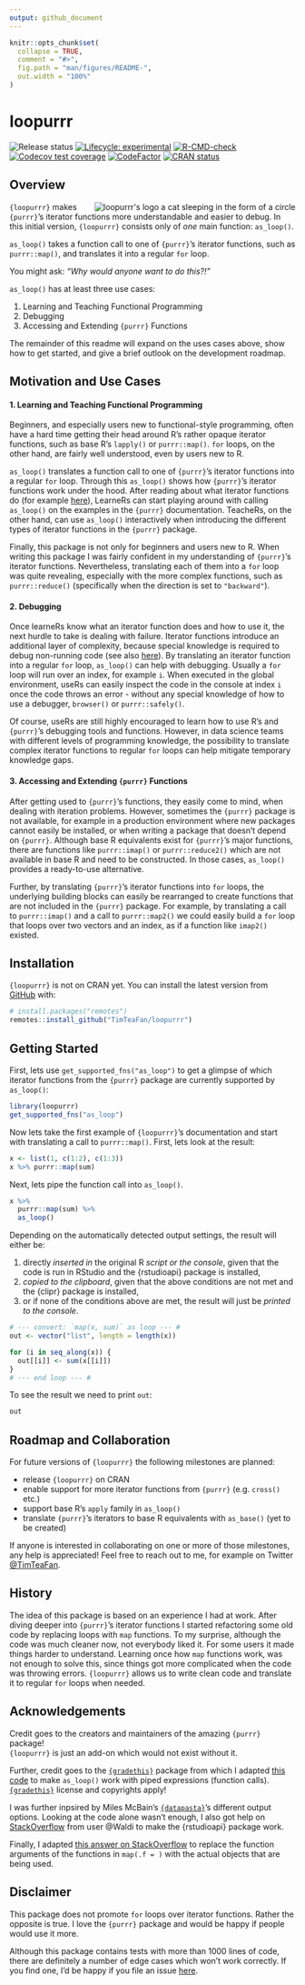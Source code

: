 ```yaml
---
output: github_document
---
```


<!-- README.md is generated from README.Rmd. Please edit that file -->

```r
knitr::opts_chunk$set(
  collapse = TRUE,
  comment = "#>",
  fig.path = "man/figures/README-",
  out.width = "100%"
)
```

# loopurrr

<!-- badges: start -->
![Release status](https://img.shields.io/badge/status-first%20release-yellow)
[![Lifecycle: experimental](https://img.shields.io/badge/lifecycle-experimental-orange.svg)](https://lifecycle.r-lib.org/articles/stages.html#experimental)
[![R-CMD-check](https://github.com/TimTeaFan/loopurrr/workflows/R-CMD-check/badge.svg)](https://github.com/TimTeaFan/loopurrr/actions)
[![Codecov test coverage](https://codecov.io/gh/TimTeaFan/loopurrr/branch/main/graph/badge.svg)](https://codecov.io/gh/TimTeaFan/loopurrr?branch=main)
[![CodeFactor](https://www.codefactor.io/repository/github/timteafan/loopurrr/badge)](https://www.codefactor.io/repository/github/timteafan/loopurrr)
[![CRAN status](https://www.r-pkg.org/badges/version/loopurrr)](https://cran.r-project.org/package=loopurrr)
<!-- badges: end -->

## Overview

<p id="logop"><a id="logo" href="https://raw.githubusercontent.com/TimTeaFan/loopurrr/main/man/figures/logo_big.png"><img src="https://raw.githubusercontent.com/TimTeaFan/loopurrr/main/man/figures/logo.png" alt="loopurrr's logo a cat sleeping in the form of a circle" align="right"></a>
</p>

`{loopurrr}` makes `{purrr}`'s iterator functions more understandable and easier to debug. 
In this initial version, `{loopurrr}` consists only of *one* main function: `as_loop()`.

`as_loop()` takes a function call to one of `{purrr}`'s iterator functions, such as `purrr::map()`, and
translates it into a regular `for` loop.

You might ask: *"Why would anyone want to do this?!"*

`as_loop()` has at least three use cases:

1. Learning and Teaching Functional Programming
1. Debugging
1. Accessing and Extending `{purrr}` Functions

The remainder of this readme will expand on the uses cases above, show how to get started, and give 
a brief outlook on the development roadmap.

## Motivation and Use Cases

#### 1. Learning and Teaching Functional Programming
Beginners, and especially users new to functional-style programming, often have a hard time getting
their head around R's rather opaque iterator functions, such as base R's `lapply()` or `purrr::map()`.
`for` loops, on the other hand, are fairly well understood, even by users new to R. 

`as_loop()` translates a function call to one of `{purrr}`'s iterator functions into a regular `for` loop.
Through this `as_loop()` shows how `{purrr}`'s iterator functions work under the hood. After reading about
what iterator functions do (for example [here](https://r4ds.had.co.nz/iteration.html#the-map-functions)),
LearneRs can start playing around with calling `as_loop()` on the examples in the `{purrr}` documentation.
TeacheRs, on the other hand, can use `as_loop()` interactively when introducing the different types of
iterator functions in the `{purrr}` package.

Finally, this package is not only for beginners and users new to R. When writing this package I was
fairly confident in my understanding of `{purrr}`'s iterator functions. Nevertheless, translating 
each of them into a `for` loop was quite revealing, especially with the more complex functions, such as
`purrr::reduce()` (specifically when the direction is set to `"backward"`).


#### 2. Debugging
Once learneRs know what an iterator function does and how to use it, the next hurdle to take is dealing
with failure. Iterator functions introduce an additional layer of complexity, because special knowledge
is required to debug non-running code (see also [here](https://r4ds.had.co.nz/iteration.html#dealing-with-failure)).
By translating an iterator function into a regular `for` loop, `as_loop()` can help with debugging.
Usually a `for` loop will run over an index, for example `i`. When executed in the global environment,
useRs can easily inspect the code in the console at index `i` once the code throws an error -
without any special knowledge of how to use a debugger, `browser()` or `purrr::safely()`.

Of course, useRs are still highly encouraged to learn how to use R's and `{purrr}`'s debugging tools and 
functions. However, in data science teams with different levels of programming knowledge, the
possibility to translate complex iterator functions to regular `for` loops can help mitigate 
temporary knowledge gaps.


#### 3. Accessing and Extending `{purrr}` Functions
After getting used to `{purrr}`'s functions, they easily come to mind, when dealing with iteration
problems. However, sometimes the `{purrr}` package is not available, for example in a production
environment where new packages cannot easily be installed, or when writing a package that doesn't 
depend on `{purrr}`. Although base R equivalents exist for `{purrr}`'s major functions, there are 
functions like `purrr::imap()` or `purrr::reduce2()` which are not available in base R and need to
be constructed. In those cases, `as_loop()` provides a ready-to-use alternative.

Further, by translating `{purrr}`'s iterator functions into `for` loops, the underlying building blocks
can easily be rearranged to create functions that are not included in the `{purrr}` package. For example,
by translating a call to `purrr::imap()` and a call to `purrr::map2()` we could easily build a `for`
loop that loops over two vectors and an index, as if a function like `imap2()` existed.


## Installation

`{loopurrr}` is not on CRAN yet. You can install the latest version from 
[GitHub](https://github.com/TimTeaFan/loopurrr) with:

```r
# install.packages("remotes")
remotes::install_github("TimTeaFan/loopurrr")
```

## Getting Started

First, lets use `get_supported_fns("as_loop")` to get a glimpse of which iterator functions from the
`{purrr}` package are currently supported by `as_loop()`:

```r
library(loopurrr)
get_supported_fns("as_loop")
```

Now lets take the first example of `{loopurrr}`'s documentation and start with translating a call to 
`purrr::map()`. First, lets look at the result: 

```r
x <- list(1, c(1:2), c(1:3))
x %>% purrr::map(sum)
```

Next, lets pipe the function call into `as_loop()`.
```r
x %>% 
  purrr::map(sum) %>% 
  as_loop()
```

Depending on the automatically detected output settings, the result will either be:

1. directly *inserted in* the original R *script or the console*, given that the code is run in RStudio and the {rstudioapi} package is installed,
1. *copied to the clipboard*, given that the above conditions are not met and the {clipr} package is installed,
1. or if none of the conditions above are met, the result will just be *printed to the console*.

```r
# --- convert: `map(x, sum)` as loop --- #
out <- vector("list", length = length(x))

for (i in seq_along(x)) {
  out[[i]] <- sum(x[[i]])
}
# --- end loop --- #
```

To see the result we need to print `out`:

```r
out
```


## Roadmap and Collaboration

For future versions of `{loopurrr}` the following milestones are planned:

- release `{loopurrr}` on CRAN
- enable support for more iterator functions from `{purrr}` (e.g. `cross()` etc.)
- support base R's `apply` family in `as_loop()`
- translate `{purrr}`'s iterators to base R equivalents with `as_base()` (yet to be created)

If anyone is interested in collaborating on one or more of those milestones, any help is appreciated!
Feel free to reach out to me, for example on Twitter <a href="https://twitter.com/timteafan" target="_blank">@TimTeaFan</a>.


## History

The idea of this package is based on an experience I had at work. After diving deeper into `{purrr}`'s
iterator functions I started refactoring some old code by replacing loops with `map` functions. 
To my surprise, although the code was much cleaner now, not everybody liked it. For some users it 
made things harder to understand. Learning once how `map` functions work, was not enough to solve this,
since things got more complicated when the code was throwing errors. `{loopurrr}` allows us to 
write clean code and translate it to regular `for` loops when needed.


## Acknowledgements

Credit goes to the creators and maintainers of the amazing `{purrr}` package!<br>
`{loopurrr}` is just an add-on which would not exist without it.

Further, credit goes to the [`{gradethis}`](https://github.com/rstudio/gradethis/]) package from which I 
adapted [this code](https://github.com/rstudio/gradethis/blob/main/R/unpipe.R) to make `as_loop()` work
with piped expressions (function calls).
[`{gradethis}`](https://github.com/rstudio/gradethis/blob/main/LICENSE.md) license and copyrights apply!

I was further inpsired by Miles McBain's [`{datapasta}`](https://github.com/MilesMcBain/datapasta)'s 
different output options. Looking at the code alone wasn't enough, I also got help on [StackOverflow](https://stackoverflow.com/questions/70572072/how-to-use-indentation-with-rstudioapiinserttext)
from user @Waldi to make the {rstudioapi} package work.

Finally, I adapted [this answer on StackOverflow](ttps://stackoverflow.com/a/33850689/9349302) to
replace the function arguments of the functions in `map(.f = )` with the actual objects that are being used.


## Disclaimer

This package does not promote `for` loops over iterator functions. Rather the opposite is true. 
I love the `{purrr}` package and would be happy if people would use it more. 

Although this package contains tests with more than 1000 lines of code, there are definitely a
number of edge cases which won't work correctly. If you find one, I'd be happy if you file an
issue [here](https://github.com/TimTeaFan/loopurrr/issues).


